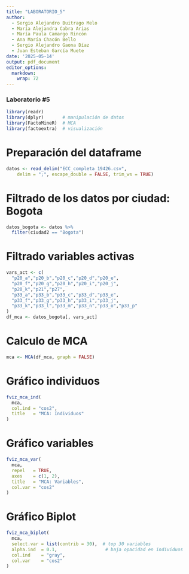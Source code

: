 ```yaml
---
title: "LABORATORIO_5"
author:
  - Sergio Alejandro Buitrago Melo
  - María Alejandra Cabra Arias
  - María Paula Camargo Rincón
  - Ana María Chacón Bello
  - Sergio Alejandro Gaona Díaz
  - Juan Esteban García Muete
date: '2025-05-14'
output: pdf_document
editor_options: 
  markdown: 
    wrap: 72
---
```


### **Laboratorio #5**

```r
library(readr)
library(dplyr)       # manipulación de datos
library(FactoMineR)  # MCA
library(factoextra)  # visualización
```

# Preparación del dataframe

```r
datos <- read_delim("ECC_completa_19426.csv", 
    delim = ";", escape_double = FALSE, trim_ws = TRUE)

```

# Filtrado de los datos por ciudad: Bogota

```r
datos_bogota <- datos %>%
  filter(ciudad2 == "Bogota")
```

# Filtrado variables activas

```r
vars_act <- c(
  "p20_a","p20_b","p20_c","p20_d","p20_e",
  "p20_f","p20_g","p20_h","p20_i","p20_j",
  "p20_k","p21","p27",
  "p33_a","p33_b","p33_c","p33_d","p33_e",
  "p33_f","p33_g","p33_h","p33_i","p33_j",
  "p33_k","p33_l","p33_m","p33_n","p33_o","p33_p"
)
df_mca <- datos_bogota[, vars_act]

```

# Calculo de MCA

```r
mca <- MCA(df_mca, graph = FALSE)

```

# Gráfico individuos

```r
fviz_mca_ind(
  mca,
  col.ind = "cos2",
  title   = "MCA: Individuos"
)

```

# Gráfico variables

```r
fviz_mca_var(
  mca,
  repel   = TRUE,
  axes    = c(1, 2),
  title   = "MCA: Variables",
  col.var = "cos2"
)

```

# Gráfico Biplot

```r
fviz_mca_biplot(
  mca,
  select.var = list(contrib = 30),  # top 30 variables
  alpha.ind  = 0.1,                  # baja opacidad en individuos
  col.ind    = "gray",
  col.var    = "cos2"
)

```

```r

```


```r

```


```r

```


```r

```



```r

```


```r

```
